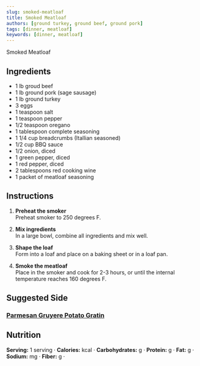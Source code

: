 ```yaml
---
slug: smoked-meatloaf
title: Smoked Meatloaf
authors: [ground turkey, ground beef, ground pork]
tags: [dinner, meatloaf]
keywords: [dinner, meatloaf]
---
```


Smoked Meatloaf
<!-- <img src="/img/chicken-and-orzo-skillet.jpg" alt="Creamy Chicken And Orzo Skillet Picture" width="800" height="670" /> -->

<!-- truncate -->


## Ingredients
- 1 lb groud beef
- 1 lb ground pork (sage sausage)
- 1 lb ground turkey
- 3 eggs
- 1 teaspoon salt
- 1 teaspoon pepper
- 1/2 teaspoon oregano
- 1 tablespoon complete seasoning
- 1 1/4 cup breadcrumbs (Itallian seasoned)
- 1/2 cup BBQ sauce
- 1/2 onion, diced
- 1 green pepper, diced
- 1 red pepper, diced
- 2 tablespoons red cooking wine
- 1 packet of meatloaf seasoning

## Instructions 
1. **Preheat the smoker**  
Preheat smoker to 250 degrees F.

2. **Mix ingredients**  
In a large bowl, combine all ingredients and mix well.

3. **Shape the loaf**  
Form into a loaf and place on a baking sheet or in a loaf pan.

4. **Smoke the meatloaf**  
Place in the smoker and cook for 2-3 hours, or until the internal temperature reaches 160 degrees F.

## Suggested Side
### [Parmesan Gruyere Potato Gratin](../sides/parmesan-gruyere-potato-gratin.mdx) 

## Nutrition
**Serving:** 1 serving · 
**Calories:** kcal · 
**Carbohydrates:** g · 
**Protein:** g · 
**Fat:** g · 
**Sodium:** mg · 
**Fiber:** g · 